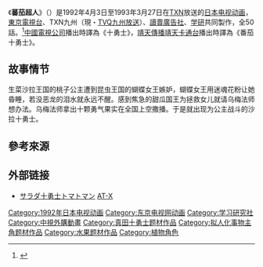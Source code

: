{{Infobox animanga/Headerofja
|title= 蕃茄超人
|image= 
|size= 
|caption= 
|japanese= サラダ十勇士トマトマン
|english= TOMATO MAN
|kana= サラダじゅうゆうしトマトマン
|romaji= Sarada Juyushi Tomato Man
|genre= 奇幻
}}
{{Infobox animanga/name
|original= 
|official= 
|formal= {{flagicon|ROC}} 十勇士（[[中視|中視]]）、番茄十勇士（靖天卡通台）
|common= 
}}
{{Infobox animanga/TVAnime
|標題= 
|圖像= 
|原案= 
|原作= 
|總導演= [[笹川浩|笹川浩]]
|導演= 松浦錠平
|劇本統籌= 櫻井正明
|編劇= 
|人物原案=
|人物設定= 上北双子、[[橋本とよ子|橋本とよ子]]
|機械設定= 
|音樂=	Edison
|音樂製作= 
|動畫製作= [[笹川浩|Animation 21]]
|製作= [[東京電視台|東京電視台]]、TXN九州、[[讀賣廣告社|讀賣廣告社]]、[[學研控股|學研]]
|代理發行= 
|其他代理發行= 
|播放電視台= {{flagicon|JPN}} 東京電視台<br>{{flagicon|ROC}} [[中國電視公司|中國電視公司]]
|其他電視台= 
|播放開始= 1992年4月3日
|播放結束= 1993年3月27日
|網路= {{flagicon|ROC}} 靖天卡通台
|話數= 50
|其他= 
|版權= 
}}
{{Infobox animanga/Footerofja}}
《'''蕃茄超人'''》（{{lang|ja|サラダ十勇士トマトマン}}）是1992年4月3日至1993年3月27日在[[TXN|TXN]]放送的[[日本电视动画|日本电视动画]]，[[東京電視台|東京電視台]]、TXN九州（現・[[TVQ九州放送|TVQ九州放送]]）、[[讀賣廣告社|讀賣廣告社]]、[[学研|学研]]共同製作，全50話。<ref>{{cite web|title=Tomatoman (TV)|url=http://www.animenewsnetwork.com/encyclopedia/anime.php?id=1727|website=[[Anime_News_Network|Anime News Network]]|language=en|accessdate=2017-01-22|archive-date=2017-07-31|archive-url=https://web.archive.org/web/20170731004743/http://www.animenewsnetwork.com/encyclopedia/anime.php?id=1727|dead-url=no}}</ref>[[中國電視公司|中國電視公司]]播出時譯為《十勇士》，[[靖天傳播|靖天傳播]][[靖天卡通台|靖天卡通台]]播出時譯為《番茄十勇士》。

== 故事情节 ==
生菜沙拉王国的桃子公主遭到昆虫王国的蝴蝶女王嫉妒，蝴蝶女王用迷魂花粉让她昏睡，若没恶龙的泪水就永远不醒。感到焦急的甜瓜国王为拯救女儿就请乌梅法师想办法。乌梅法师拿出十颗勇气果实在全国上空撒播。于是就出现为公主战斗的沙拉十勇士。

==參考來源==
{{reflist}}

== 外部链接==
* [https://www.at-x.com/program/detail/1660 サラダ十勇士トマトマン] {{Wayback|url=https://www.at-x.com/program/detail/1660 |date=20170202010059 }}[[AT-X|AT-X]]{{ja}}

{{Anime-stub}}
{{笹川浩執導作品}}
{{DEFAULTSORT:Sarada Juyushi Tomato Man}}
[[Category:1992年日本电视动画|Category:1992年日本电视动画]]
[[Category:东京电视网动画|Category:东京电视网动画]]
[[Category:学习研究社|Category:学习研究社]]
[[Category:中視外購動畫|Category:中視外購動畫]]
[[Category:真田十勇士题材作品|Category:真田十勇士题材作品]]
[[Category:拟人化事物主角题材作品|Category:拟人化事物主角题材作品]]
[[Category:水果题材作品|Category:水果题材作品]]
[[Category:植物角色|Category:植物角色]]